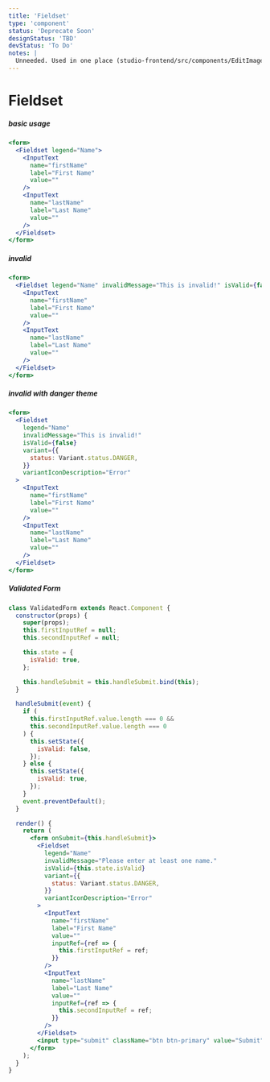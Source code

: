 ```yaml
---
title: 'Fieldset'
type: 'component'
status: 'Deprecate Soon'
designStatus: 'TBD'
devStatus: 'To Do'
notes: |
  Unneeded. Used in one place (studio-frontend/src/components/EditImageModal/index.jsx)
---
```



# Fieldset



##### basic usage

```jsx live
<form>
  <Fieldset legend="Name">
    <InputText
      name="firstName"
      label="First Name"
      value=""
    />
    <InputText
      name="lastName"
      label="Last Name"
      value=""
    />
  </Fieldset>
</form>
```

##### invalid

```jsx live
<form>
  <Fieldset legend="Name" invalidMessage="This is invalid!" isValid={false}>
    <InputText
      name="firstName"
      label="First Name"
      value=""
    />
    <InputText
      name="lastName"
      label="Last Name"
      value=""
    />
  </Fieldset>
</form>
```

##### invalid with danger theme

```jsx live
<form>
  <Fieldset
    legend="Name"
    invalidMessage="This is invalid!"
    isValid={false}
    variant={{
      status: Variant.status.DANGER,
    }}
    variantIconDescription="Error"
  >
    <InputText
      name="firstName"
      label="First Name"
      value=""
    />
    <InputText
      name="lastName"
      label="Last Name"
      value=""
    />
  </Fieldset>
</form>
```

##### Validated Form

```jsx live
class ValidatedForm extends React.Component {
  constructor(props) {
    super(props);
    this.firstInputRef = null;
    this.secondInputRef = null;

    this.state = {
      isValid: true,
    };

    this.handleSubmit = this.handleSubmit.bind(this);
  }

  handleSubmit(event) {
    if (
      this.firstInputRef.value.length === 0 &&
      this.secondInputRef.value.length === 0
    ) {
      this.setState({
        isValid: false,
      });
    } else {
      this.setState({
        isValid: true,
      });
    }
    event.preventDefault();
  }

  render() {
    return (
      <form onSubmit={this.handleSubmit}>
        <Fieldset
          legend="Name"
          invalidMessage="Please enter at least one name."
          isValid={this.state.isValid}
          variant={{
            status: Variant.status.DANGER,
          }}
          variantIconDescription="Error"
        >
          <InputText
            name="firstName"
            label="First Name"
            value=""
            inputRef={ref => {
              this.firstInputRef = ref;
            }}
          />
          <InputText
            name="lastName"
            label="Last Name"
            value=""
            inputRef={ref => {
              this.secondInputRef = ref;
            }}
          />
        </Fieldset>
        <input type="submit" className="btn btn-primary" value="Submit" />
      </form>
    );
  }
}
```

